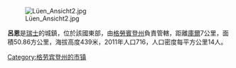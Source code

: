 [[Image:Lüen_Ansicht2.jpg|right]]

'''呂恩'''是[[瑞士|瑞士]]的城鎮，位於該國東部，由[[格勞賓登州|格勞賓登州]]負責管轄，距離[[庫爾|庫爾]]7公里，面積50.86方公里，海拔高度439米，2011年人口716，人口密度每平方公里14人。

{{Switzerland-geo-stub}}
[[Category:格劳宾登州的市镇|Category:格劳宾登州的市镇]]